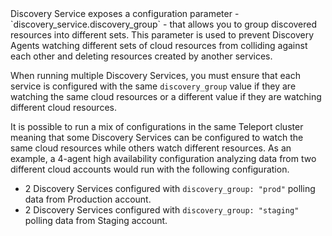 <Notice type="warning">
Discovery Service exposes a configuration parameter - `discovery_service.discovery_group` -
that allows you to group discovered resources into different sets. This parameter
is used to prevent Discovery Agents watching different sets of cloud resources
from colliding against each other and deleting resources created by another services.

When running multiple Discovery Services, you must ensure that each service is configured
with the same `discovery_group` value if they are watching the same cloud resources
or a different value if they are watching different cloud resources.

It is possible to run a mix of configurations in the same Teleport cluster meaning
that some Discovery Services can be configured to watch the same cloud resources
while others watch different resources. As an example, a 4-agent high availability
configuration analyzing data from two different cloud accounts would run with
the following configuration.

- 2 Discovery Services configured with `discovery_group: "prod"` polling data
from Production account.
- 2 Discovery Services configured with `discovery_group: "staging"` polling data
from Staging account.

</Notice>